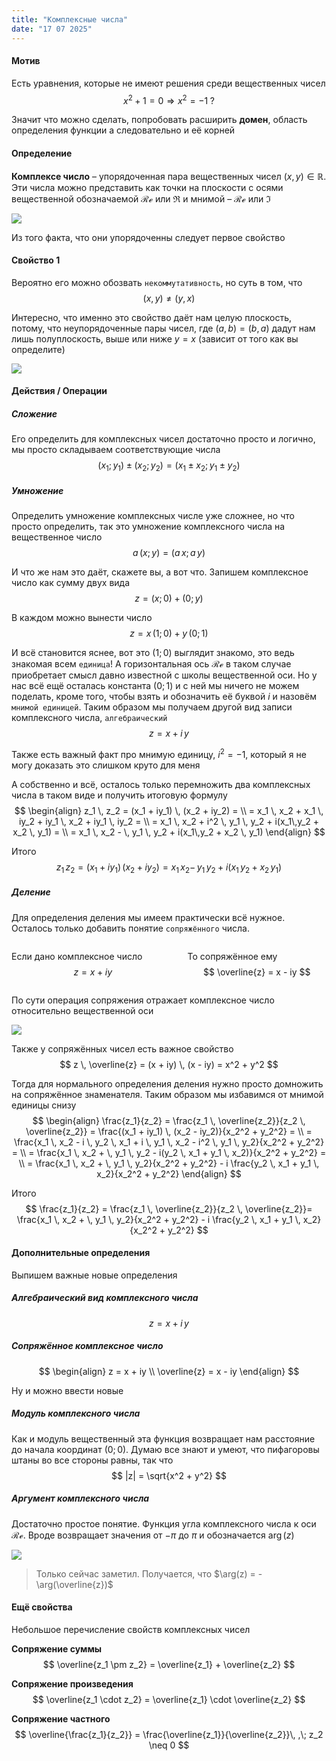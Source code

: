 ```yaml
---
title: "Комплексные числа"
date: "17 07 2025"
---
```


#### Мотив

Есть уравнения, которые не имеют решения среди вещественных чисел
$$
x^2 + 1 = 0 \Rightarrow x^2 = -1 \; ?
$$

Значит что можно сделать, попробовать расширить **домен**, область определения функции а следовательно и её корней


#### Определение

**Комплексе число** -- упорядоченная пара вещественных чисел $(x, y) \in \mathbb{R}$. Эти числа можно представить как точки на плоскости с осями вещественной обозначаемой $\mathcal{Re}$ или $\Re$ и мнимой -- $\mathcal{Re}$ или $\Im$

![](p1ComplexNumbers/1.png){fig-align="center"}

Из того факта, что они упорядоченны следует первое свойство

#### Свойство 1 

Вероятно его можно обозвать `некоммутативность`, но суть в том, что
$$
(x,y) \neq (y,x)
$$

Интересно, что именно это свойство даёт нам целую плоскость, потому, что неупорядоченные пары чисел, где $(a,b) = (b,a)$ дадут нам лишь полуплоскость, выше или ниже $y = x$ (зависит от того как вы определите)

![](p1ComplexNumbers/2.png){fig-align="center"}

#### Действия / Операции

##### Сложение

Его определить для комплексных чисел достаточно просто и логично, мы просто складываем соответствующие числа
$$
(x_1;y_1) \pm (x_2; y_2) = (x_1 \pm x_2; y_1 \pm y_2)
$$

##### Умножение

Определить умножение комплексных числе уже сложнее, но что просто определить, так это умножение комплексного числа на вещественное число
$$
a \, (x;y) = (a \, x; a \, y)
$$

И что же нам это даёт, скажете вы, а вот что. Запишем комплексное число как сумму двух вида
$$
z = (x;0) +(0;y)
$$

В каждом можно вынести число
$$
z = x \, (1;0) + y \, (0;1)
$$

И всё становится яснее, вот это $(1;0)$ выглядит знакомо, это ведь знакомая всем `единица`! А горизонтальная ось $\mathcal{Re}$ в таком случае приобретает смысл давно известной с школы вещественной оси. Но у нас всё ещё осталась константа $(0;1)$ и с ней мы ничего не можем поделать, кроме того, чтобы взять и обозначить её буквой $i$ и назовём `мнимой единицей`. Таким образом мы получаем другой вид записи комплексного числа, `алгебраический`
$$
z = x + i \, y
$$

Также есть важный факт про мнимую единицу, $i^2 = -1$, который я не могу доказать это слишком круто для меня

А собственно и всё, осталось только перемножить два комплексных числа в таком виде и получить итоговую формулу
$$
\begin{align}
z_1 \, z_2 = (x_1 + iy_1) \, (x_2 + iy_2) = \\
= x_1 \, x_2 + x_1 \, iy_2 + iy_1 \, x_2 + iy_1 \, iy_2 = \\
= x_1 \, x_2 + i^2 \, y_1 \, y_2 + i(x_1\,y_2 + x_2 \, y_1) = \\
= x_1 \, x_2 - \, y_1 \, y_2 + i(x_1\,y_2 + x_2 \, y_1)
\end{align}
$$

Итого
$$
z_1 \, z_2 = (x_1 + iy_1) \, (x_2 + iy_2) = x_1 \, x_2 - \, y_1 \, y_2 + i(x_1\,y_2 + x_2 \, y_1)
$$


##### Деление

Для определения деления мы имеем практически всё нужное. Осталось только добавить понятие `сопряжённого` числа.

::: {.columns}
::: {.column}
Если дано комплексное число
$$
z = x + iy
$$
:::
::: {.column}
То сопряжённое ему
$$
\overline{z} = x - iy
$$
:::
:::

По сути операция сопряжения отражает комплексное число относительно вещественной оси

![](p1ComplexNumbers/3.png){fig-align="center"}

Также у сопряжённых чисел есть важное свойство
$$
z \, \overline{z} = (x + iy) \, (x - iy) = x^2 + y^2
$$

Тогда для нормального определения деления нужно просто домножить на сопряжённое знаменателя. Таким образом мы избавимся от мнимой единицы снизу
$$
\begin{align}
\frac{z_1}{z_2} = \frac{z_1 \, \overline{z_2}}{z_2 \, \overline{z_2}} = \frac{(x_1 + iy_1) \, (x_2 - iy_2)}{x_2^2 + y_2^2} = \\
= \frac{x_1 \, x_2 - i \, y_2 \, x_1 + i \, y_1 \, x_2 - i^2 \, y_1 \, y_2}{x_2^2 + y_2^2} = \\
= \frac{x_1 \, x_2 + \, y_1 \, y_2 - i(y_2 \, x_1 + y_1 \, x_2)}{x_2^2 + y_2^2} = \\
= \frac{x_1 \, x_2 + \, y_1 \, y_2}{x_2^2 + y_2^2} - i \frac{y_2 \, x_1 + y_1 \, x_2}{x_2^2 + y_2^2}
\end{align}
$$

Итого
$$
\frac{z_1}{z_2} = \frac{z_1 \, \overline{z_2}}{z_2 \, \overline{z_2}}= \frac{x_1 \, x_2 + \, y_1 \, y_2}{x_2^2 + y_2^2} - i \frac{y_2 \, x_1 + y_1 \, x_2}{x_2^2 + y_2^2}
$$

#### Дополнительные определения

Выпишем важные новые определения

##### Алгебраический вид комплексного числа
$$
z = x + i \, y
$$

##### Сопряжённое комплексное число
$$
\begin{align}
z = x + iy \\
\overline{z} = x - iy
\end{align}
$$

Ну и можно ввести новые

##### Модуль комплексного числа

Как и модуль вещественный эта функция возвращает нам расстояние до начала координат $(0;0)$. Думаю все знают и умеют, что пифагоровы штаны во все стороны равны, так что
$$
|z| = \sqrt{x^2 + y^2}
$$

##### Аргумент комплексного числа

Достаточно простое понятие. Функция угла комплексного числа к оси $\mathcal{Re}$. Вроде возвращает значения от $-\pi$ до $\pi$ и обозначается $\arg(z)$

![](p1ComplexNumbers/4.png){fig-align="center"}

> Только сейчас заметил. Получается, что $\arg(z) = - \arg(\overline{z})$

#### Ещё свойства

Небольшое перечисление свойств комплексных чисел

**Сопряжение суммы**
$$
\overline{z_1 \pm z_2} = \overline{z_1} + \overline{z_2}
$$

**Сопряжение произведения**
$$
\overline{z_1 \cdot z_2} = \overline{z_1} \cdot \overline{z_2}
$$

**Сопряжение частного**
$$
\overline{\frac{z_1}{z_2}} = \frac{\overline{z_1}}{\overline{z_2}}\, ,\; z_2 \neq 0
$$

